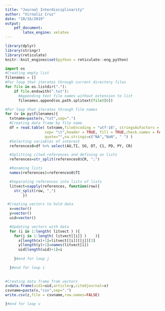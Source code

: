 ```yaml
---
title: "Journal Interdisciplinarity"
author: "Virnaliz Cruz"
date: "10/16/2019"
output:
    pdf_document:
        latex_engine: xelatex
---
```


```r
library(dplyr)
library(stringr)
library(reticulate)
knitr::knit_engines$set(python = reticulate::eng_python)
```

```python
import os
#Creating empty list
filenames = []
#For loop that iterates through current directory files
for file in os.listdir("."):
    if file.endswith(".txt"):
      #Appending text file names without extension to list
      filenames.append(os.path.splitext(file)[0])
```
```r
#For loop that iterates through file names
for (v in py$filenames){
  txtname=paste(v,"txt",sep=".")
  #Creating data frame by file name
  df = read.table( txtname,fileEncoding = "utf-16", stringsAsFactors = FALSE,
                  sep= "\t",header = TRUE, fill = TRUE,check.names = FALSE,
                  quote="",na.strings=c("NA","NaN", " ") )
  #Selecting variables of interest
  references0=df %>% select(AU,TI, SO, DT, C1, PD, PY, CR)

  #Splitting cited references and defining as lists  
  references=str_split(references0$CR, ";")

  #Renaming lists
  names(references)=references0$TI

  #Separating references into lists of lists
  litvect=sapply(references, function(row){
    str_split(row, ",")
        })

 #Creating vectors to hold data
  x=vector()
  y=vector()
  uid=vector()

  #Updating vectors with data
  for (i in 1:length( litvect ) ){
    for(j in 1:length( litvect[[i]] )    ){
      x[length(x)+1]=litvect[[i]][[j]][3]
      y[length(y)+1]=names(litvect[i])
      uid[length(uid)+1]=i
    
    }#end for loop j

  }#end for loop i
  
 
#Creating data frame from vectors
z=data.frame(uid1=uid,article=y,citedjournal=x)
csvname=paste(v,"csv",sep=".")
write.csv(z,file = csvname,row.names=FALSE)

}#end for loop v
```


